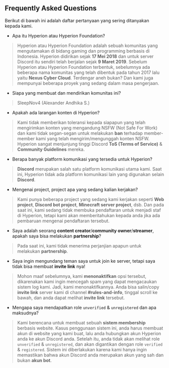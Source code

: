 ## Frequently Asked Questions
Berikut di bawah ini adalah daftar pertanyaan yang sering ditanyakan kepada kami.

- Apa itu Hyperion atau Hyperion Foundation?
> Hyperion atau Hyperion Foundation adalah sebuah komunitas yang mengutamakan di bidang gaming dan programming berbasis di Indonesia. Hyperion didirikan sejak **17 Mei 2018** dan untuk server Discord itu sendiri telah berjalan sejak **9 Maret 2019**. Sebelum Hyperion atau Hyperion Foundation terbentuk, sebelumnya ada beberapa nama komunitas yang telah dibentuk pada tahun 2017 lalu yaitu **Nexus Cyber Cloud**. Terdengar aneh bukan? Dan kami juga mempunyai beberapa proyek yang sedang dalam masa pengerjaan.

- Siapa yang membuat dan mendirikan komunitas ini?
> SleepNov4 (Alexander Andhika S.)

- Apakah ada larangan konten di Hyperion?
> Kami tidak memberikan toleransi kepada siapapun yang telah mengirimkan konten yang mengandung NSFW (Not Safe For Work) dan kami tidak segan-segan untuk melakukan **ban** terhadap member-member kami yang telah mengirim/mengunggah konten NSFW. Hyperion sangat menjunjung tinggi Discord **ToS (Terms of Service)** & **Community Guidelines** mereka.

- Berapa banyak platform komunikasi yang tersedia untuk Hyperion?
> **Discord** merupakan salah satu platform komunikasi utama kami. Saat ini, Hyperion tidak ada platform komunikasi lain yang digunakan selain **Discord**.

- Mengenai project, project apa yang sedang kalian kerjakan?
> Kami punya beberapa project yang sedang kami kerjakan seperti **Web project**, **Discord bot project**, **Minecraft server project**, dsb. Dan pada saat ini, kami sedang tidak membuka pendaftaran untuk menjadi staf di Hyperion, tetapi kami akan memberitahukan kepada anda jika ada pembaruan mengenai pendaftaran tersebut.

- Saya adalah seorang **content creator**/**community owner**/**streamer**, apakah saya bisa melakukan **partnership**?
> Pada saat ini, kami tidak menerima perjanjian apapun untuk melakukan **partnership**.

- Saya ingin mengundang teman saya untuk join ke server, tetapi saya tidak bisa membuat **invite link** nya!
> Mohon maaf sebelumnya, kami **menonaktifkan** opsi tersebut, dikarenakan kami ingin mencegah spam yang dapat mengacaukan sistem log kami. Jadi, kami menonaktifkannya. Anda bisa salin/copy **invite link** server kami di channel **#rules-and-info**, tinggal scroll ke bawah, dan anda dapat melihat **invite link** tersebut.

- Mengapa saya mendapatkan role `unverified` & `unregistered` dan apa maksudnya?
> Kami berencana untuk membuat sebuah **sistem membership** berbasis website. Kasus penggunaan sistem ini, anda harus membuat akun di website yang kami buat, lalu anda hubungkan akun Hyperion anda ke akun Discord anda. Setelah itu, anda tidak akan melihat role `unverified` & `unregistered`, dan akan digantikan dengan role `verified` & `registered`. Sistem ini diberlakukan karena kami hanya ingin memastikan bahwa akun Discord anda merupakan akun yang sah dan bukan **akun bot**.